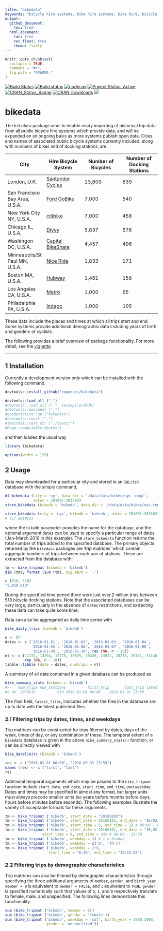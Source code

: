 ```yaml
---
title: "bikedata"
keywords: "bicycle hire systems, bike hire systems, bike hire, bicycle hire, database, bike data"
output:
  github_document:
    toc: true
  html_document:
    toc: true
    toc_float: true
    theme: flatly
---
```


<!-- README.md is generated from README.Rmd. Please edit that file -->

```r
knitr::opts_chunk$set(
  collapse = TRUE,
  comment = "#>",
  fig.path = "README-"
)
```

[![Build Status](https://travis-ci.org/ropensci/bikedata.svg)](https://travis-ci.org/ropensci/bikedata) 
[![Build status](https://ci.appveyor.com/api/projects/status/github/ropensci/bikedata?svg=true)](https://ci.appveyor.com/project/ropensci/bikedata)
[![codecov](https://codecov.io/gh/ropensci/bikedata/branch/master/graph/badge.svg)](https://codecov.io/gh/ropensci/bikedata)
[![Project Status: Active](http://www.repostatus.org/badges/latest/active.svg)](http://www.repostatus.org/#active)
[![CRAN_Status_Badge](http://www.r-pkg.org/badges/version/bikedata)](http://cran.r-project.org/web/packages/bikedata) 
[![CRAN Downloads](http://cranlogs.r-pkg.org/badges/grand-total/bikedata?color=orange)](http://cran.r-project.org/package=bikedata)
[![](http://badges.ropensci.org/116_status.svg)](https://github.com/ropensci/onboarding/issues/116)

# bikedata


The `bikedata` package aims to enable ready importing of historical trip data
from all public bicycle hire systems which provide data, and will be expanded on
an ongoing basis as more systems publish open data. Cities and names of
associated public bicycle systems currently included, along with numbers of
bikes and of docking stations, are:

City | Hire Bicycle System | Number of Bicycles | Number of Docking Stations
--- | --- | --- | ---
London, U.K. | [Santander Cycles](https://tfl.gov.uk/modes/cycling/santander-cycles) | 13,600 | 839
San Francisco Bay Area, U.S.A. | [Ford GoBike](https://www.fordgobike.com/)  | 7,000 | 540 
New York City NY, U.S.A. | [citibike](https://www.citibikenyc.com/) | 7,000 | 458
Chicago IL, U.S.A. | [Divvy](https://www.divvybikes.com/) | 5,837 | 576
Washingon DC, U.S.A. | [Capital BikeShare](https://www.capitalbikeshare.com/) | 4,457 | 406
Minneapolis/St Paul MN, U.S.A. | [Nice Ride](https://www.niceridemn.org/) | 1,833 | 171
Boston MA, U.S.A. | [Hubway](https://www.thehubway.com/) | 1,461 | 158
Los Angeles CA, U.S.A. | [Metro](https://bikeshare.metro.net/) | 1,000 | 65
Philadelphia PA, U.S.A. | [Indego](https://www.rideindego.com) | 1,000 | 105

These data include the places and times at which all trips start and end. Some
systems provide additional demographic data including years of birth and genders
of cyclists.

The following provides a brief overview of package functionality. For more
detail, see the
[vignette](https://ropensci.github.io/bikedata/articles/bikedata.html).

------


## 1 Installation

Currently a development version only which can be installed with the following
command,
```r
devtools::install_github("ropensci/bikedata")
```
```r
devtools::load_all (".")
#devtools::load_all (".", recompile=TRUE)
#devtools::document (".")
#goodpractice::gp ("bikedata")
#devtools::check (".")
#testthat::test_dir ("./tests/")
#Rcpp::compileAttributes()
```
and then loaded the usual way
```r
library (bikedata)
```


```r
options(width = 120)
```


## 2 Usage

Data may downloaded for a particular city and stored in an `SQLite3` database
with the simple command,
```r
dl_bikedata (city = 'ny', data_dir = '/data/data/bikes/nyc-temp/',
             dates = 201601:201603)
store_bikedata (bikedb = 'bikedb', data_dir = '/data/data/bikes/nyc-temp/')
```
```r
store_bikedata (city = 'nyc', bikedb = 'bikedb', dates = 201601:201603)
# [1] 2019513
```
where the `bikedb` parameter provides the name for the database, and the
optional argument `dates` can be used to specify a particular range of dates
(Jan-March 2016 in this example).  The `store_bikedata` function returns the
total number of trips added to the specified database. The primary objects
returned by the `bikedata` packages are 'trip matrices' which contain aggregate
numbers of trips between each pair of stations. These are extracted from the
database with:
```r
tm <- bike_tripmat (bikedb = 'bikedb')
dim (tm); format (sum (tm), big.mark = ',')
```
```r
c (518, 518)
"2,019,513"
```
During the specified time period there were just over 2 million trips between
518 bicycle docking stations.  Note that the associated databases can be very
large, particularly in the absence of `dates` restrictions, and extracting these
data can take quite some time.

Data can also be aggregated as daily time series with
```r
bike_daily_trips (bikedb = 'bikedb')
```
```r
n <- 87
dates <- c ('2016-01-01', '2016-01-02', '2016-01-03', '2016-01-04',
            '2016-01-05', '2016-01-06', '2016-01-07', '2016-01-08',
            '2016-01-08', '2016-01-10', rep (NA, n - 10))
nt <- c (11172, 14794, 15775, 19879, 18326, 24922, 28215, 29131, 21140, 14481,
         rep (NA, n - 10))
tibble::tibble (date = dates, numtrips = nt)
```

A summary of all data contained in a given database can be produced as
```r
bike_summary_stats (bikedb = 'bikedb')
#>    num_trips num_stations          first_trip       last_trip latest_files
#> ny  2019513          518 2016-01-01 00:00    2016-03-31 23:59        FALSE
```
The final field, `latest_files`, indicates whether the files in the database are
up to date with the latest published files.

### 2.1 Filtering trips by dates, times, and weekdays

Trip matrices can be constructed for trips filtered by dates, days of the week,
times of day, or any combination of these.  The temporal extent of a `bikedata`
database is given in the above `bike_summary_stats()` function, or can be
directly viewed with
```r
bike_datelimits (bikedb = 'bikedb')
```
```r
res <- c ("2016-01-01 00:00", "2016-03-31 23:59")
names (res) <- c ("first", "last")
res
```
Additional temporal arguments which may be passed to the `bike_tripmat`
function include `start_date`, `end_date`, `start_time`, `end_time`, and
`weekday`. Dates and times may be specified in almost any format, but larger
units must always precede smaller units (so years before months before days;
hours before minutes before seconds). The following examples illustrate the
variety of acceptable formats for these arguments.
```r
tm <- bike_tripmat ('bikedb', start_date = "20160102")
tm <- bike_tripmat ('bikedb', start_date = 20160102, end_date = "16/02/28")
tm <- bike_tripmat ('bikedb', start_time = 0, end_time = 1) # 00:00 - 01:00
tm <- bike_tripmat ('bikedb', start_date = 20160101, end_date = "16,02,28",
                 start_time = 6, end_time = 24) # 06:00 - 23:59
tm <- bike_tripmat ('bikedb', weekday = 1) # 1 = Sunday
tm <- bike_tripmat ('bikedb', weekday = c('m', 'Th'))
tm <- bike_tripmat ('bikedb', weekday = 2:6,
                    start_time = "6:30", end_time = "10:15:25")
```

### 2.2 Filtering trips by demographic characteristics

Trip matrices can also be filtered by demographic characteristics through
specifying the three additional arguments of `member`, `gender`, and
`birth_year`. `member = 0` is equivalent to `member = FALSE`, and `1` equivalent
to `TRUE`. `gender` is specified numerically such that values of `2`, `1`, and
`0` respectively translate to female, male, and unspecified. The following lines
demonstrate this functionality
```r
sum (bike_tripmat ('bikedb', member = 0))
sum (bike_tripmat ('bikedb', gender = 'female'))
sum (bike_tripmat ('bikedb', weekday = 'sat', birth_year = 1980:1990,
                   gender = 'unspecified'))
```
